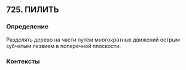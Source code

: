 ## 725. ПИЛИТЬ
### Определение
Разделять дерево на части путём многократных движений острым зубчатым лезвием в поперечной плоскости.

### Контексты


